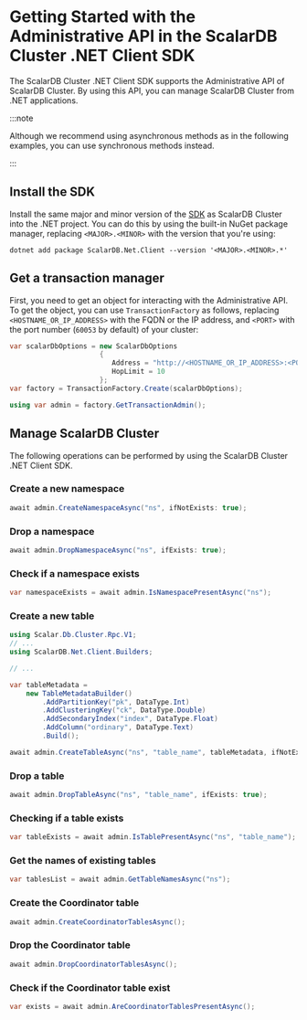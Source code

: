 # Getting Started with the Administrative API in the ScalarDB Cluster .NET Client SDK

The ScalarDB Cluster .NET Client SDK supports the Administrative API of ScalarDB Cluster. By using this API, you can manage ScalarDB Cluster from .NET applications.

:::note

Although we recommend using asynchronous methods as in the following examples, you can use synchronous methods instead.

:::

## Install the SDK

Install the same major and minor version of the [SDK](https://www.nuget.org/packages/ScalarDB.Net.Client) as ScalarDB Cluster into the .NET project. You can do this by using the built-in NuGet package manager, replacing `<MAJOR>.<MINOR>` with the version that you're using:

```console
dotnet add package ScalarDB.Net.Client --version '<MAJOR>.<MINOR>.*'
```

## Get a transaction manager

First, you need to get an object for interacting with the Administrative API. To get the object, you can use `TransactionFactory` as follows, replacing `<HOSTNAME_OR_IP_ADDRESS>` with the FQDN or the IP address, and `<PORT>` with the port number (`60053` by default) of your cluster:

```c#
var scalarDbOptions = new ScalarDbOptions
                      {
                         Address = "http://<HOSTNAME_OR_IP_ADDRESS>:<PORT>",
                         HopLimit = 10
                      };
var factory = TransactionFactory.Create(scalarDbOptions);

using var admin = factory.GetTransactionAdmin();
```

## Manage ScalarDB Cluster

The following operations can be performed by using the ScalarDB Cluster .NET Client SDK.

### Create a new namespace

```c#
await admin.CreateNamespaceAsync("ns", ifNotExists: true);
```

### Drop a namespace

```c#
await admin.DropNamespaceAsync("ns", ifExists: true);
```

### Check if a namespace exists

```c#
var namespaceExists = await admin.IsNamespacePresentAsync("ns");
```

### Create a new table

```c#
using Scalar.Db.Cluster.Rpc.V1;
// ...
using ScalarDB.Net.Client.Builders;

// ...

var tableMetadata =
    new TableMetadataBuilder()
        .AddPartitionKey("pk", DataType.Int)
        .AddClusteringKey("ck", DataType.Double)
        .AddSecondaryIndex("index", DataType.Float)
        .AddColumn("ordinary", DataType.Text)
        .Build();

await admin.CreateTableAsync("ns", "table_name", tableMetadata, ifNotExists: true);
```

### Drop a table

```c#
await admin.DropTableAsync("ns", "table_name", ifExists: true);
```

### Checking if a table exists

```c#
var tableExists = await admin.IsTablePresentAsync("ns", "table_name");
```

### Get the names of existing tables

```c#
var tablesList = await admin.GetTableNamesAsync("ns");
```

### Create the Coordinator table

```c#
await admin.CreateCoordinatorTablesAsync();
```

### Drop the Coordinator table

```c#
await admin.DropCoordinatorTablesAsync();
```

### Check if the Coordinator table exist

```c#
var exists = await admin.AreCoordinatorTablesPresentAsync();
```
